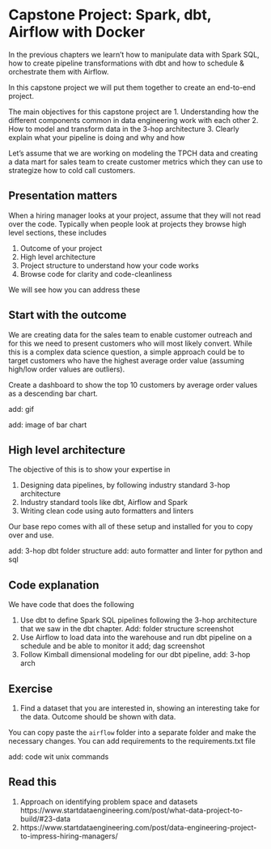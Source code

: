 # Capstone Project: Spark, dbt, Airflow with Docker

In the previous chapters we learn't how to manipulate data with Spark SQL, how to create pipeline transformations with dbt and how to schedule  & orchestrate them with Airflow. 

In this capstone project we will put them together to create an end-to-end project.

The main objectives for this capstone project are
1. Understanding how the different components common in data engineering work with each other
2. How to model and transform data in the 3-hop architecture
3. Clearly explain what your pipeline is doing and why and how

Let's assume that we are working on modeling the TPCH data and creating a data mart for sales team to create customer metrics which they can use to strategize how to cold call customers.

## Presentation matters

When a hiring manager looks at your project, assume that they will not read over the code. Typically when people look at projects they browse high level sections, these includes

1. Outcome of your project
2. High level architecture
3. Project structure to understand how your code works
4. Browse code for clarity and code-cleanliness

We will see how you can address these 

## Start with the outcome

We are creating data for the sales team to enable customer outreach and for this we need to present customers who will most likely convert. While this is a complex data science question, a simple approach could be to target customers who have the highest average order value (assuming high/low order values are outliers).

Create a dashboard to show the top 10 customers by average order values as a descending bar chart.

add: gif 

add: image of bar chart

## High level architecture

The objective of this is to show your expertise in 

1. Designing data pipelines, by following industry standard 3-hop architecture
2. Industry standard tools like dbt, Airflow and Spark
3. Writing clean code using auto formatters and linters

Our base repo comes with all of these setup and installed for you to copy over and use. 

add: 3-hop dbt folder structure
add: auto formatter and linter for python and sql

## Code explanation

We have code that does the following 

1. Use dbt to define Spark SQL pipelines following the 3-hop architecture that we saw in the dbt chapter. Add: folder structure screenshot
2. Use Airflow to load data into the warehouse and run dbt pipeline on a schedule and be able to monitor it  add; dag screenshot
3. Follow Kimball dimensional modeling for our dbt pipeline, add: 3-hop arch

## Exercise

1. Find a dataset that you are interested in, showing an interesting take for the data. Outcome should be shown with data.

You can copy paste the `airflow` folder into a separate folder and make the necessary changes. You can add requirements to the requirements.txt file 

add: code wit unix commands

## Read this 

1. Approach on identifying problem space and datasets https://www.startdataengineering.com/post/what-data-project-to-build/#23-data
2. https://www.startdataengineering.com/post/data-engineering-project-to-impress-hiring-managers/
